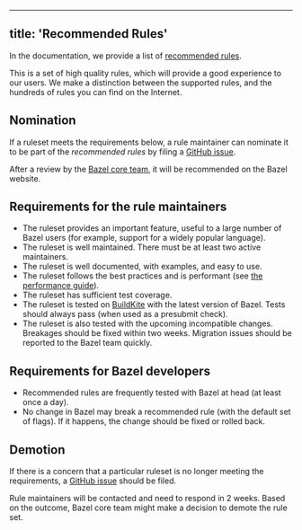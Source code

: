 
---
title: 'Recommended Rules'
---



In the documentation, we provide a list of
[recommended rules](/rules).

This is a set of high quality rules, which will provide a good experience to our
users. We make a distinction between the supported rules, and the hundreds of
rules you can find on the Internet.

## Nomination

If a ruleset meets the requirements below, a rule maintainer can nominate it
to be part of the _recommended rules_ by filing a
[GitHub issue](https://github.com/bazelbuild/bazel/).

After a review by the [Bazel core team](/contribute/policy), it
will be recommended on the Bazel website.

## Requirements for the rule maintainers

*   The ruleset provides an important feature, useful to a large number of Bazel
    users (for example, support for a widely popular language).
*   The ruleset is well maintained. There must be at least two active maintainers.
*   The ruleset is well documented, with examples, and easy to use.
*   The ruleset follows the best practices and is performant (see
    [the performance guide](/rules/performance)).
*   The ruleset has sufficient test coverage.
*   The ruleset is tested on
    [BuildKite](https://github.com/bazelbuild/continuous-integration/blob/master/buildkite/README.md)
    with the latest version of Bazel. Tests should always pass (when used as a
    presubmit check).
*   The ruleset is also tested with the upcoming incompatible changes. Breakages
    should be fixed within two weeks. Migration issues should be reported to the
    Bazel team quickly.

## Requirements for Bazel developers

*   Recommended rules are frequently tested with Bazel at head (at least once a
    day).
*   No change in Bazel may break a recommended rule (with the default set of
    flags). If it happens, the change should be fixed or rolled back.

## Demotion

If there is a concern that a particular ruleset is no longer meeting the
requirements, a [GitHub issue](https://github.com/bazelbuild/bazel/) should be
filed.

Rule maintainers will be contacted and need to respond in 2 weeks. Based on the
outcome, Bazel core team might make a decision to demote the rule set.
